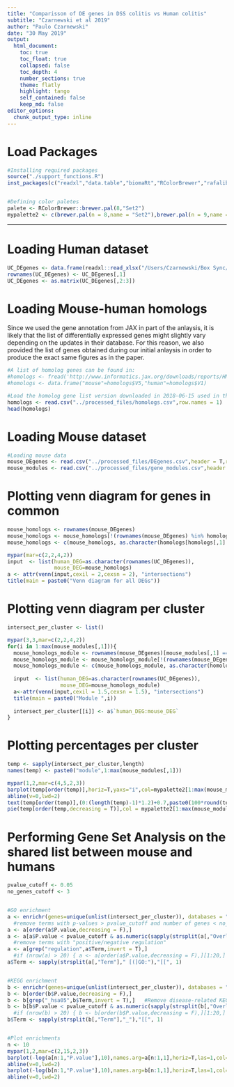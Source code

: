 ```yaml
---
title: "Comparisson of DE genes in DSS colitis vs Human colitis"
subtitle: "Czarnewski et al 2019"
author: "Paulo Czarnewski"
date: "30 May 2019"
output:
  html_document:
    toc: true
    toc_float: true
    collapsed: false
    toc_depth: 4
    number_sections: true
    theme: flatly
    highlight: tango
    self_contained: false
    keep_md: false
editor_options: 
  chunk_output_type: inline
---
```




# Load Packages

```r
#Installing required packages
source("./support_functions.R")
inst_packages(c("readxl","data.table","biomaRt","RColorBrewer","rafalib","enrichR","venn"))


#Defining color paletes
palete <- RColorBrewer::brewer.pal(8,"Set2")
mypalette2 <- c(brewer.pal(n = 8,name = "Set2"),brewer.pal(n = 9,name = "Set1"))
```


***
# Loading Human dataset

```r
UC_DEgenes <- data.frame(readxl::read_xlsx("/Users/Czarnewski/Box Sync/Paulo_data/20170913 - Human UC treatment prediction/Treatment naive UC/jjx139_suppl_supplementary_table_1.xlsx",skip = 1))
rownames(UC_DEgenes) <- UC_DEgenes[,1]
UC_DEgenes <- as.matrix(UC_DEgenes[,2:3])
```



# Loading Mouse-human homologs

Since we used the gene annotation from JAX in part of the anlaysis, it is likely that the list of differentially expressed genes might slightly vary depending on the updates in their database. For this reason, we also provided the list of genes obtained during our initial anlaysis in order to produce the exact same figures as in the paper.

```r
#A list of homolog genes can be found in:
#homologs <- fread('http://www.informatics.jax.org/downloads/reports/HMD_HumanPhenotype.rpt')
#homologs <- data.frame("mouse"=homologs$V5,"human"=homologs$V1)

#Load the homolog gene list version downloaded in 2018-06-15 used in the paper.
homologs <- read.csv("../processed_files/homologs.csv",row.names = 1)
head(homologs)
```


# Loading Mouse dataset

```r
#Loading mouse data
mouse_DEgenes <- read.csv("../processed_files/DEgenes.csv",header = T,row.names = 1)
mouse_modules <- read.csv("../processed_files/gene_modules.csv",header = T,row.names = 1)
```


# Plotting venn diagram for genes in common

```r
mouse_homologs <- rownames(mouse_DEgenes)
mouse_homologs <- mouse_homologs[!(rownames(mouse_DEgenes) %in% homologs[,1] )]
mouse_homologs <- c(mouse_homologs, as.character(homologs[homologs[,1] %in% rownames(mouse_DEgenes),2]))

mypar(mar=c(2,2,4,2))
input  <- list(human_DEG=as.character(rownames(UC_DEgenes)),
               mouse_DEG=mouse_homologs)
a <- attr(venn(input,cexil = 2,cexsn = 2), "intersections")
title(main = paste0("Venn diagram for all DEGs"))
```



# Plotting venn diagram per cluster

```r
intersect_per_cluster <- list()

mypar(3,3,mar=c(2,2,4,2))
for(i in 1:max(mouse_modules[,1])){
  mouse_homologs_module <- rownames(mouse_DEgenes)[mouse_modules[,1] == i]
  mouse_homologs_module <- mouse_homologs_module[!(rownames(mouse_DEgenes)[mouse_modules[,1] == i] %in% homologs[,1] )]
  mouse_homologs_module <- c(mouse_homologs_module, as.character(homologs[homologs[,1] %in% rownames(mouse_DEgenes)[mouse_modules[,1] == i],2]))
  
  input  <- list(human_DEG=as.character(rownames(UC_DEgenes)),
                 mouse_DEG=mouse_homologs_module)
  a<-attr(venn(input,cexil = 1.5,cexsn = 1.5), "intersections")
  title(main = paste0("Module ",i))
  
  intersect_per_cluster[[i]] <- a$`human_DEG:mouse_DEG`
}
```

# Plotting percentages per cluster


```r
temp <- sapply(intersect_per_cluster,length)
names(temp) <- paste0("module",1:max(mouse_modules[,1]))

mypar(1,2,mar=c(4,5,2,3))
barplot(temp[order(temp)],horiz=T,yaxs="i",col=mypalette2[1:max(mouse_modules[,1])][order(temp)],las=1,border=NA,xaxs="i",xlim=c(0,200),xlab='number of genes')
abline(v=0,lwd=2)
text(temp[order(temp)],(0:(length(temp)-1)*1.2)+0.7,paste0(100*round(temp[order(temp)]/sum(temp),3),"%"),pos=4)
pie(temp[order(temp,decreasing = T)],col = mypalette2[1:max(mouse_modules[,1])][order(temp,decreasing = T)],clockwise = T,border = "white",main = "Percentage of conserved gene per cluster")
```


# Performing Gene Set Analysis on the shared list between mouse and humans


```r
pvalue_cutoff <- 0.05
no_genes_cutoff <- 3


#GO enrichment
a <- enrichr(genes=unique(unlist(intersect_per_cluster)), databases = "GO_Biological_Process_2017")[[1]]
  #remove terms with p-values > pvalue_cutoff and number of genes < no_genes_cutoff
a <- a[order(a$P.value,decreasing = F),]
a <- a[a$P.value < pvalue_cutoff & as.numeric(sapply(strsplit(a[,"Overlap"],"/"),"[[", 1)) >= no_genes_cutoff,]
  #remove terms with "positive/negative regulation"
a <- a[grep("regulation",a$Term,invert = T),]
  #if (nrow(a) > 20) { a <- a[order(a$P.value,decreasing = F),][1:20,] }
a$Term <- sapply(strsplit(a[,"Term"]," [(]GO:"),"[[", 1)


#KEGG enrichment
b <- enrichr(genes=unique(unlist(intersect_per_cluster)), databases = "KEGG_2016")[[1]]
b <- b[order(b$P.value,decreasing = F),]
b <- b[grep("_hsa05",b$Term,invert = T),]   #Remove disease-related KEGG pathways ("hsa05"")
b <- b[b$P.value < pvalue_cutoff & as.numeric(sapply(strsplit(b[,"Overlap"],"/"),"[[", 1)) >= no_genes_cutoff,]
  #if (nrow(b) > 20) { b <- b[order(b$P.value,decreasing = F),][1:20,] }
b$Term <- sapply(strsplit(b[,"Term"],"_"),"[[", 1)


#Plot enrichments
n <- 10
mypar(1,2,mar=c(2,15,2,3))
barplot(-log(a[n:1,"P.value"],10),names.arg=a[n:1,1],horiz=T,las=1,col="grey",main='GO',xlab=" ",xlim=c(0,max(-log(a[n:1,"P.value"],10))*1.2),tck=-.05,border=NA,cex.axis=1,cex.names=1)
abline(v=0,lwd=2)
barplot(-log(b[n:1,"P.value"],10),names.arg=b[n:1,1],horiz=T,las=1,col="grey",main='KEGG',xlab=" ",xlim=c(0,max(-log(b[n:1,"P.value"],10))*1.2),tck=-.05,border=NA,cex.axis=1,cex.names=1)
abline(v=0,lwd=2)
```

